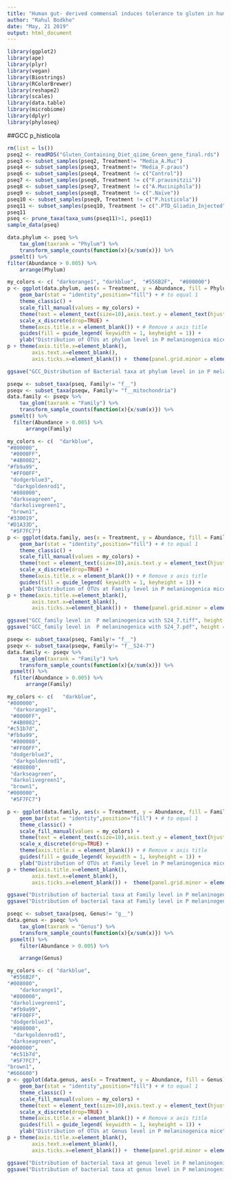 ---
title: "Human gut- derived commensal induces tolerance to gluten in humanized mice"
author: "Rahul Bodkhe"
date: "May, 21 2019"
output: html_document
---

```{r}
library(ggplot2)
library(ape)
library(plyr)
library(vegan)
library(Biostrings)
library(RColorBrewer)
library(reshape2)
library(scales)
library(data.table)
library(microbiome)
library(dplyr)
library(phyloseq)

```
##GCC p_histicola
```{r}
rm(list = ls())
pseq2 <- readRDS("Gluten_Containing_Diet_qiime_Green_gene_final.rds")
pseq3 <- subset_samples(pseq2, Treatment!= "Media_A.Muc")
pseq4 <- subset_samples(pseq3, Treatment!= "Media_F.praus")
pseq6 <- subset_samples(pseq4, Treatment != c("Control"))
pseq7 <- subset_samples(pseq6, Treatment != c("F.prausnitzii"))
pseq8 <- subset_samples(pseq7, Treatment != c("A.Muciniphila"))
pseq9 <- subset_samples(pseq8, Treatment != c(".Naïve"))
pseq10 <- subset_samples(pseq9, Treatment != c("P.histicola"))
pseq11 <- subset_samples(pseq10, Treatment != c(".PTD_Gliadin_Injected"))
pseq11
pseq <- prune_taxa(taxa_sums(pseq11)>1, pseq11)
sample_data(pseq)
```
```{r}
data.phylum <- pseq %>%
    tax_glom(taxrank = "Phylum") %>% 
    transform_sample_counts(function(x){x/sum(x)}) %>%
 psmelt() %>% 
filter(Abundance > 0.005) %>%
    arrange(Phylum)

```
```{r}
my_colors <- c( "darkorange1", "darkblue",  "#556B2F",  "#800000")
p <- ggplot(data.phylum, aes(x = Treatment, y = Abundance, fill = Phylum)) +
    geom_bar(stat = "identity",position="fill") + # to equal 1
    theme_classic() +
    scale_fill_manual(values = my_colors) +
    theme(text = element_text(size=10),axis.text.y = element_text(hjust=1)) +
    scale_x_discrete(drop=TRUE) +
    theme(axis.title.x = element_blank()) + # Remove x axis title
    guides(fill = guide_legend( keywidth = 1, keyheight = 1)) +
    ylab("Distribution of OTUs at phylum level in P melaninogenica mice") 
p + theme(axis.title.x=element_blank(),
        axis.text.x=element_blank(),
        axis.ticks.x=element_blank()) +  theme(panel.grid.minor = element_blank(), panel.grid.major = element_blank()) + facet_grid(cols =  vars(Time_of_sampling))

ggsave("GCC_Distribution of Bacterial taxa at phylum level in in P melaninogenica mice.tiff", height = 4, width = 5)
```
```{r}
pseqw <- subset_taxa(pseq, Family!= "f__")
pseqv <- subset_taxa(pseqw, Family!= "f__mitochondria")
data.family <- pseqv %>%
    tax_glom(taxrank = "Family") %>% 
    transform_sample_counts(function(x){x/sum(x)}) %>%
 psmelt() %>% 
  filter(Abundance > 0.005) %>%
      arrange(Family)
```

```{r}
my_colors <- c(  "darkblue",
"#800000",
 "#0000FF",
 "#4B0082",
"#fb9a99",
 "#FF00FF",
 "dodgerblue3",
  "darkgoldenrod1",
 "#808000",
 "darkseagreen",
 "darkolivegreen1",
 "brown1",
"#330019",
"#D1A33D",
 "#5F7FC7")
p <- ggplot(data.family, aes(x = Treatment, y = Abundance, fill = Family)) +
    geom_bar(stat = "identity",position="fill") + # to equal 1
    theme_classic() +
    scale_fill_manual(values = my_colors) +
    theme(text = element_text(size=10),axis.text.y = element_text(hjust=1)) +
    scale_x_discrete(drop=TRUE) +
    theme(axis.title.x = element_blank()) + # Remove x axis title
    guides(fill = guide_legend( keywidth = 1, keyheight = 1)) +
    ylab("Distribution of OTUs at Family level in P melaninogenica mice") 
p + theme(axis.title.x=element_blank(),
        axis.text.x=element_blank(),
        axis.ticks.x=element_blank()) +  theme(panel.grid.minor = element_blank(), panel.grid.major = element_blank()) + facet_grid(cols =  vars(Time_of_sampling))

ggsave("GCC_family level in  P melaninogenica with S24_7.tiff", height = 4, width = 5)
ggsave("GCC_family level in  P melaninogenica with S24_7.pdf", height = 4, width = 5)


```
```{r}

pseqw <- subset_taxa(pseq, Family!= "f__")
pseqv <- subset_taxa(pseqw, Family!= "f__S24-7")
data.family <- pseqv %>%
    tax_glom(taxrank = "Family") %>% 
    transform_sample_counts(function(x){x/sum(x)}) %>%
 psmelt() %>% 
  filter(Abundance > 0.005) %>%
      arrange(Family)

```

```{r}
my_colors <- c(   "darkblue",
"#800000",
  "darkorange1",
 "#0000FF",
 "#4B0082",
"#c51b7d",
"#fb9a99",
 "#800080", 
 "#FF00FF",
 "dodgerblue3",
  "darkgoldenrod1",
 "#808000",
 "darkseagreen",
 "darkolivegreen1",
 "brown1",
"#000000",
 "#5F7FC7")

p <- ggplot(data.family, aes(x = Treatment, y = Abundance, fill = Family)) +
    geom_bar(stat = "identity",position="fill") + # to equal 1
    theme_classic() +
    scale_fill_manual(values = my_colors) +
    theme(text = element_text(size=10),axis.text.y = element_text(hjust=1)) +
    scale_x_discrete(drop=TRUE) +
    theme(axis.title.x = element_blank()) + # Remove x axis title
    guides(fill = guide_legend( keywidth = 1, keyheight = 1)) +
    ylab("Distribution of OTUs at Family level in P melaninogenica mice") 
p + theme(axis.title.x=element_blank(),
        axis.text.x=element_blank(),
        axis.ticks.x=element_blank()) +  theme(panel.grid.minor = element_blank(), panel.grid.major = element_blank()) + facet_grid(cols =  vars(Time_of_sampling))

ggsave("Distribution of bacterial taxa at Family level in P melaninogenica mice.tiff", height = 4, width = 5)
ggsave("Distribution of bacterial taxa at Family level in P melaninogenica mice.pdf", height = 4, width = 5)

```
```{r}
pseqc <- subset_taxa(pseq, Genus!= "g__")
data.genus <- pseqc %>%
    tax_glom(taxrank = "Genus") %>% 
    transform_sample_counts(function(x){x/sum(x)}) %>%
 psmelt() %>% 
    filter(Abundance > 0.005) %>%

    arrange(Genus)
```

```{r}
my_colors <- c( "darkblue",
 "#556B2F",
"#008080",
    "darkorange1",
 "#800000",
 "darkolivegreen1",
 "#fb9a99",
 "#FF00FF",
 "dodgerblue3",
 "#808000",
  "darkgoldenrod1",
 "darkseagreen",
"#000000",
 "#c51b7d",
 "#5F7FC7",
"brown1",
"#666600")
p <- ggplot(data.genus, aes(x = Treatment, y = Abundance, fill = Genus)) +
    geom_bar(stat = "identity",position="fill") + # to equal 1
    theme_classic() +
    scale_fill_manual(values = my_colors) +
    theme(text = element_text(size=10),axis.text.y = element_text(hjust=1)) +
    scale_x_discrete(drop=TRUE) +
    theme(axis.title.x = element_blank()) + # Remove x axis title
    guides(fill = guide_legend( keywidth = 1, keyheight = 1)) +
    ylab("Distribution of OTUs at Genus level in P melaninogenica mice") 
p + theme(axis.title.x=element_blank(),
        axis.text.x=element_blank(),
        axis.ticks.x=element_blank()) +  theme(panel.grid.minor = element_blank(), panel.grid.major = element_blank()) + facet_grid(cols =  vars(Time_of_sampling))

ggsave("Distribution of bacterial taxa at genus level in P melaninogenica mice.tiff", height = 4, width = 5)
ggsave("Distribution of bacterial taxa at genus level in P melaninogenica mice.pdf", height = 4, width = 5)
```